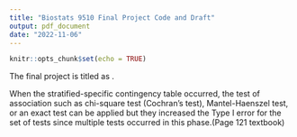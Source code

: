 ```yaml
---
title: "Biostats 9510 Final Project Code and Draft"
output: pdf_document
date: "2022-11-06"
---
```


```r
knitr::opts_chunk$set(echo = TRUE)
```

The final project is titled as \textit{Comparison of Different Homogeneity Tests: Contrast Test, Cochran’s Test, and Zelen’s Test on a Multivariate Stratum Based on the Simulation Study}. 

When the stratified-specific contingency table occurred, the test of association such as chi-square test (Cochran's test), Mantel-Haenszel test, or an exact test can be applied but they increased the Type I error for the set of tests since multiple tests occurred in this phase.(Page 121 textbook)



